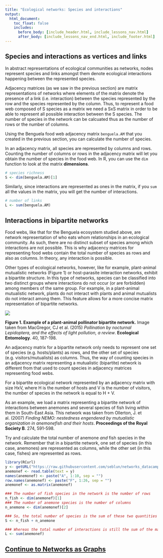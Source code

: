 ```yaml
---
title: "Ecological networks: Species and interactions"
output:
  html_document:
    toc_float: false
    includes:
      before_body: [include_header.html, include_lessons_nav.html]
      after_body: [include_lessons_nav_end.html, include_footer.html]
---
```


## Species and interactions as vertices and links

In abstract representations of ecological communities as networks, nodes represent species and links amongst them denote ecological interactions happening between the represented species. 

Adjacency matrices (as we saw in the previous section) are matrix representations of networks where elements of the matrix denote the presence of a link (i.e. interaction) between the species represented by the row and the species represented by the column. Thus, to represent a food web composed of S species as a matrix we need a SxS matrix in order to be able to represent all possible interaction between the S species. The number of species in the network can be calcuated thus as the number of rows or the number of columns.

Using the Benguela food web adjacency matrix `benguela.AM` that you created in the previous section, you can calculate the number of species.

In an adjacency matrix, all species are represented by columns and rows. Counting the number of columns or rows in the adjacency matrix will let you obtain the number of species in the food web. In R, you can use the `dim` function to look at the matrix **dimensions**.

```r
# species richness
S <- dim(benguela.AM)[1]
```

Similarly, since interactions are represented as ones in the matrix, if you `sum` all the values in the matrix, you will get the number of interactions.

```r
# number of links
L <- sum(benguela.AM)
```

## Interactions in bipartite networks

Food webs, like that for the Benguela ecosystem studied above, are network representation of who eats whom relationships in an ecological community. As such, there are no distinct subset of species among which interactions are not possible. This is why adjacency matrices for representing food webs contain the total number of species as rows and also as columns. In theory, any interaction is possible. 

Other types of ecological networks, however, like for example, plant-animal mutualistic networks (Figure 1) or host-parasite interaction networks, exhibit a bipartite structure. In this type of networks, species can be classified into two distinct groups where interactions do not occur (or are forbidden) among members of the same group. For example, in a plant-animal mutualistic network, plants do not interact with plants and animal mutualists do not interact among them. This feature allows for a more concise matrix representation of bipartite networks.

![](lesson-images/plant-pollinator.png){}

**Figure 1. Example of a plant-animal pollinator bipartite network.** Image taken from MacGregor, CJ et al. (2015) *Pollination by nocturnal Lepidoptera, and the effects of light pollution, a review*. **Ecological Entomology**. 40, 187-198. 

An adjacency matrix for a bipartite network only needs to represent one set of species (e.g. hosts/plants) as rows, and the other set of species (e.g. visitors/mutualists) as columns. Thus, the way of counting species in an adjacency matrix representing a mutualistic (bipartite) network is different from that used to count species in adjacency matrices representing food webs.

For a bipartite ecological network represented by an adjacency matrix with size HxV, where H is the number of hosts and V is the number of visitors, the number of species in the network is equal to H + V.

As an example, we load a matrix representing a bipartite network of interactions between anemones and several species of fish living within them in South-East Asia. This network was taken from Ollerton, J. et al. (2007) *Finding NEMO: nestedness engendered by mutualistic organization in anemonefish and their hosts*. **Proceedings of the Royal Society B**. 274, 591-598.  

Try and calculate the total number of anemone *and* fish species in the network. Remember that in a bipartite network, one set of species (in this case, anemones) are represented as columns, while the other set (in this case, fishes) are represented as rows.

```r
library(RCurl)
y <- getURL("https://raw.githubusercontent.com/seblun/networks_datacamp/master/datasets/anemonefish.txt")
anemonef <- read.table(text = y)
names(anemonef) <- paste("A", 1:10, sep = "")
row.names(anemonef) <- paste("F", 1:26, sep = "")       
anemonef <- as.matrix(anemonef)

### The number of fish species in the network is the number of rows
n_fish <- dim(anemonef)[1]
### The number of anemone species is the number of columns
n_anemone <- dim(anemonef)[2]

### So, the total number of species is the sum of these two quantities
S <- n_fish + n_anemone

### Whereas the total number of interactions is still the sum of the matrix
L <- sum(anemonef)

```

## [Continue to Networks as Graphs](lesson-4.html){.continue-link}
